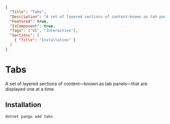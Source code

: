 ```json :pango-ui-document-metadata
{
  "Title": "Tabs",
  "Description": "A set of layered sections of content—known as tab panels—that are displayed one at a time.",
  "Featured": true,
  "IsComponent": true,
  "Tags": ["UI", "Interactive"],
  "Sections": [
    { "Title": "Installation" }
  ]
}
```

# Tabs

A set of layered sections of content—known as tab panels—that are displayed one at a time.

<ComponentPreview CodeSrc="Docs/Snippets/ExamplesTabsDefault.razor" >
    <ExamplesTabsDefault />
</ComponentPreview>

## Installation

<Code Language="fish" class="py-2">dotnet pango add tabs</Code>
